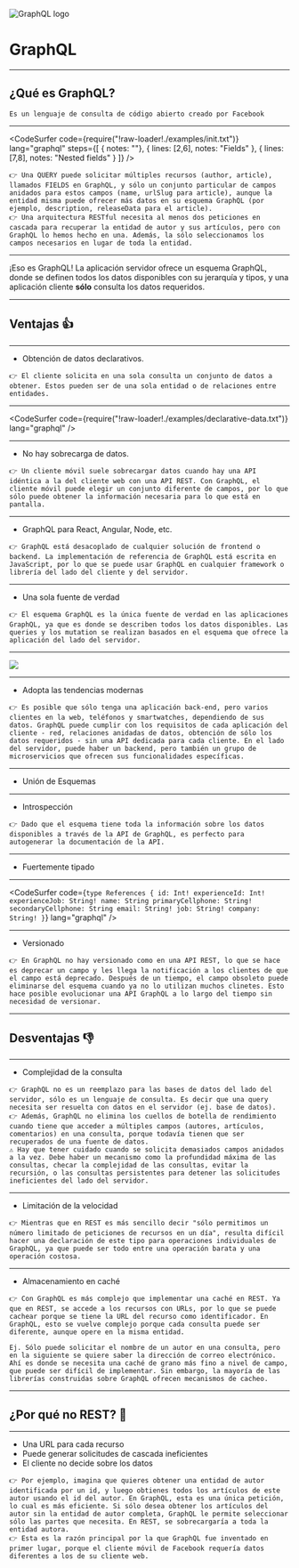
<Head>
  <link rel="shortcut icon" href="./public/favicon.png" type="image/png" />
  <title>GraphQL Talk - La Valdi</title>
</Head>

![GraphQL logo](./public/logo.svg)
# GraphQL

---

## ¿Qué es GraphQL?

```notes
Es un lenguaje de consulta de código abierto creado por Facebook
```

---

<CodeSurfer
  code={require("!raw-loader!./examples/init.txt")}
  lang="graphql"
  steps={[
    { notes: ""},
    { lines: [2,6], notes: "Fields" },
    { lines: [7,8], notes: "Nested fields" }
  ]}
/>

```notes
👉 Una QUERY puede solicitar múltiples recursos (author, article), llamados FIELDS en GraphQL, y sólo un conjunto particular de campos anidados para estos campos (name, urlSlug para article), aunque la entidad misma puede ofrecer más datos en su esquema GraphQL (por ejemplo, description, releaseData para el article).
👉 Una arquitectura RESTful necesita al menos dos peticiones en cascada para recuperar la entidad de autor y sus artículos, pero con GraphQL lo hemos hecho en una. Además, la sólo seleccionamos los campos necesarios en lugar de toda la entidad.
```

---

¡Eso es GraphQL! La aplicación servidor ofrece un esquema GraphQL, donde se definen todos los datos disponibles con su jerarquía y tipos, y una aplicación cliente **sólo** consulta los datos requeridos.

---

## Ventajas 👍

---

- Obtención de datos declarativos.

```notes
👉 El cliente solicita en una sola consulta un conjunto de datos a obtener. Estos pueden ser de una sola entidad o de relaciones entre entidades.
```

---

<CodeSurfer
  code={require("!raw-loader!./examples/declarative-data.txt")}
  lang="graphql"
/>

---

- No hay sobrecarga de datos.

```notes
👉 Un cliente móvil suele sobrecargar datos cuando hay una API idéntica a la del cliente web con una API REST. Con GraphQL, el cliente móvil puede elegir un conjunto diferente de campos, por lo que sólo puede obtener la información necesaria para lo que está en pantalla.
```

---

- GraphQL para React, Angular, Node, etc.

```notes
👉 GraphQL está desacoplado de cualquier solución de frontend o backend. La implementación de referencia de GraphQL está escrita en JavaScript, por lo que se puede usar GraphQL en cualquier framework o librería del lado del cliente y del servidor.
```

---

- Una sola fuente de verdad

```notes
👉 El esquema GraphQL es la única fuente de verdad en las aplicaciones GraphQL, ya que es donde se describen todos los datos disponibles. Las queries y los mutation se realizan basados en el esquema que ofrece la aplicación del lado del servidor.
```

---

<Image src='./public/schema-gateway.png' />

---

- Adopta las tendencias modernas

```notes
👉 Es posible que sólo tenga una aplicación back-end, pero varios clientes en la web, teléfonos y smartwatches, dependiendo de sus datos. GraphQL puede cumplir con los requisitos de cada aplicación del cliente - red, relaciones anidadas de datos, obtención de sólo los datos requeridos - sin una API dedicada para cada cliente. En el lado del servidor, puede haber un backend, pero también un grupo de microservicios que ofrecen sus funcionalidades específicas.
```

---

- Unión de Esquemas

---

- Introspección

```notes
👉 Dado que el esquema tiene toda la información sobre los datos disponibles a través de la API de GraphQL, es perfecto para autogenerar la documentación de la API.
```

---

- Fuertemente tipado

---

<CodeSurfer
  code={`
  type References {
    id: Int!
    experienceId: Int!
    experienceJob: String!
    name: String
    primaryCellphone: String!
    secondaryCellphone: String
    email: String!
    job: String!
    company: String!
  }
  `}
  lang="graphql"
/>

---

- Versionado

```notes
👉 En GraphQL no hay versionado como en una API REST, lo que se hace es deprecar un campo y les llega la notificación a los clientes de que el campo está deprecado. Después de un tiempo, el campo obsoleto puede eliminarse del esquema cuando ya no lo utilizan muchos clinetes. Esto hace posible evolucionar una API GraphQL a lo largo del tiempo sin necesidad de versionar.
```

---

## Desventajas 👎

---

- Complejidad de la consulta

```notes
👉 GraphQL no es un reemplazo para las bases de datos del lado del servidor, sólo es un lenguaje de consulta. Es decir que una query necesita ser resuelta con datos en el servidor (ej. base de datos).
👉 Además, GraphQL no elimina los cuellos de botella de rendimiento cuando tiene que acceder a múltiples campos (autores, artículos, comentarios) en una consulta, porque todavía tienen que ser recuperados de una fuente de datos.
⚠️ Hay que tener cuidado cuando se solicita demasiados campos anidados a la vez. Debe haber un mecanismo como la profundidad máxima de las consultas, checar la complejidad de las consultas, evitar la recursión, o las consultas persistentes para detener las solicitudes ineficientes del lado del servidor.
```

---

- Limitación de la velocidad

```notes
👉 Mientras que en REST es más sencillo decir "sólo permitimos un número limitado de peticiones de recursos en un día", resulta difícil hacer una declaración de este tipo para operaciones individuales de GraphQL, ya que puede ser todo entre una operación barata y una operación costosa.
```

---

- Almacenamiento en caché

```notes
👉 Con GraphQL es más complejo que implementar una caché en REST. Ya que en REST, se accede a los recursos con URLs, por lo que se puede cachear porque se tiene la URL del recurso como identificador. En GraphQL, esto se vuelve complejo porque cada consulta puede ser diferente, aunque opere en la misma entidad.

Ej. Sólo puede solicitar el nombre de un autor en una consulta, pero en la siguiente se quiere saber la dirección de correo electrónico. Ahí es donde se necesita una caché de grano más fino a nivel de campo, que puede ser difícil de implementar. Sin embargo, la mayoría de las librerías construidas sobre GraphQL ofrecen mecanismos de cacheo.
```

---

## ¿Por qué no REST? 🤔

---

<ul>
  <Appear>
    <li>Una URL para cada recurso</li>
    <li>Puede generar solicitudes de cascada ineficientes</li>
    <li>El cliente no decide sobre los datos</li>
  </Appear>
</ul>

```notes
👉 Por ejemplo, imagina que quieres obtener una entidad de autor identificada por un id, y luego obtienes todos los artículos de este autor usando el id del autor. En GraphQL, esta es una única petición, lo cual es más eficiente. Si sólo desea obtener los artículos del autor sin la entidad de autor completa, GraphQL le permite seleccionar sólo las partes que necesita. En REST, se sobrecargaría a toda la entidad autora.
👉 Esta es la razón principal por la que GraphQL fue inventado en primer lugar, porque el cliente móvil de Facebook requería datos diferentes a los de su cliente web.
```
